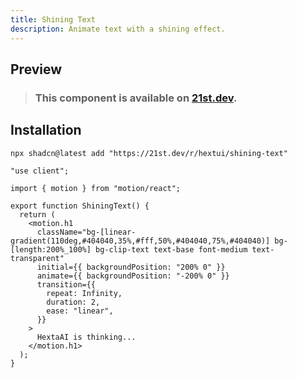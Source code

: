 ```yaml
---
title: Shining Text
description: Animate text with a shining effect.
---
```



## Preview

<PreviewContainer>
  <ShiningText />
</PreviewContainer>

> ### This component is available on [21st.dev](https://tinyurl.com/52ze2ayw).

## Installation

```package-install tab="CLI"
npx shadcn@latest add "https://21st.dev/r/hextui/shining-text"
```

```tsx title="ShiningText.tsx" tab="Manually"
"use client";

import { motion } from "motion/react";

export function ShiningText() {
  return (
    <motion.h1
      className="bg-[linear-gradient(110deg,#404040,35%,#fff,50%,#404040,75%,#404040)] bg-[length:200%_100%] bg-clip-text text-base font-medium text-transparent"
      initial={{ backgroundPosition: "200% 0" }}
      animate={{ backgroundPosition: "-200% 0" }}
      transition={{
        repeat: Infinity,
        duration: 2,
        ease: "linear",
      }}
    >
      HextaAI is thinking...
    </motion.h1>
  );
}
```
